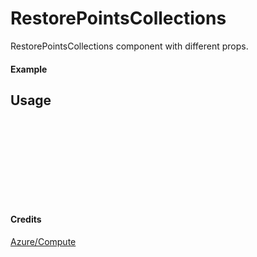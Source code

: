 
<Meta of={RestorePointsCollections} title="Azure/Compute/RestorePointsCollections" />

# RestorePointsCollections

RestorePointsCollections component with different props.

#### Example

<Canvas of={RestorePointsCollections.Primary} />

## Usage

```ts
import { RestorePointsCollections } from "yadl-ui";

const Example = () => {
  return (
      <RestorePointsCollections />
  );
};

export default Example;
```

#### Credits
[Azure/Compute](https://learn.microsoft.com/en-us/azure/architecture/icons/)
